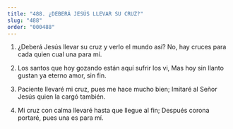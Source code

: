```yaml
---
title: "488. ¿DEBERÁ JESÚS LLEVAR SU CRUZ?"
slug: "488"
order: "000488"
---
```

1. ¿Deberá Jesús llevar su cruz y verlo el mundo así? No, hay cruces para cada quien cual una para mí.

2. Los santos que hoy gozando están aquí sufrir los vi, Mas hoy sin llanto gustan ya eterno amor, sin fin.

3. Paciente llevaré mi cruz, pues me hace mucho bien; Imitaré al Señor Jesús quien la cargó también.

4. Mi cruz con calma llevaré hasta que llegue al fin; Después corona portaré, pues una es para mí.
